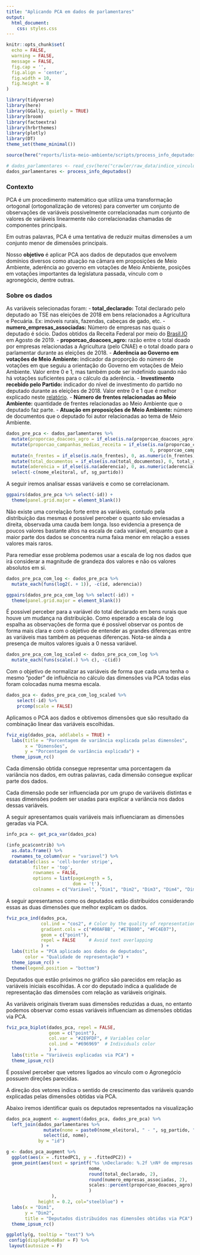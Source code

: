 ```yaml
---
title: "Aplicando PCA em dados de parlamentares"
output: 
  html_document:
    css: styles.css
---
```


```r
knitr::opts_chunk$set(
  echo = FALSE,
  warning = FALSE,
  message = FALSE,
  fig.cap = '',
  fig.align = 'center',
  fig.width = 10,
  fig.height = 8
)
```

```r
library(tidyverse)
library(here)
library(GGally, quietly = TRUE)
library(broom)
library(factoextra)
library(hrbrthemes)
library(plotly)
library(DT)
theme_set(theme_minimal())

source(here("reports/lista-meio-ambiente/scripts/process_info_deputados.R"))
```

```r
# dados_parlamentares <- read_csv(here("crawler/raw_data/indice_vinculo_economico_agro.csv"), col_types = cols(id = "c"))
dados_parlamentares <- process_info_deputados()
```

### Contexto

PCA é um procedimento matemático que utiliza uma transformação ortogonal (ortogonalização de vetores) para converter um conjunto de observações de variáveis possivelmente correlacionadas num conjunto de valores de variáveis linearmente não correlacionadas chamadas de componentes principais.

Em outras palavras, PCA é uma tentativa de reduzir muitas dimensões a um conjunto menor de dimensões principais.

Nosso **objetivo** é aplicar PCA aos dados de deputados que envolvem domínios diversos como atuação na câmara em proposições de Meio Ambiente, aderência ao governo em votações de Meio Ambiente, posições em votações importantes da legislatura passada, vínculo com o agronegócio, dentre outras.

### Sobre os dados

As variáveis selecionadas foram:
- **total_declarado:** Total declarado pelo deputado ao TSE nas eleições de 2018 em bens relacionados a Agricultura e Pecuária. Ex: imóveis rurais, fazendas, cabeças de gado, etc.
- **numero_empresas_associadas:** Número de empresas nas quais o deputado é sócio. Dados obtidos da Receita Federal por meio do [Brasil.IO](brasil.io) em Agosto de 2019.
- **proporcao_doacoes_agro:** razão entre o total doado por empresas relacionadas a Agricultura (pelo CNAE) e o total doado para o parlamentar durante as eleições de 2018.
- **Aderência ao Governo em votações de Meio Ambiente:** indicador da proporção do número de votações em que seguiu a orientação do Governo em votações de Meio Ambiente. Valor entre 0 e 1, mas também pode ser indefinido quando não há votações suficientes para o cálculo da aderência.
- **Investimento recebido pelo Partido:** indicador do nível de investimento do partido no deputado durante as eleições de 2018. Valor entre 0 e 1 que é melhor explicado neste [relatório](https://analytics-ufcg.github.io/vozativa-dados/investimento-partidos).
- **Número de frentes relacionadas ao Meio Ambiente:** quantidade de frentes relacionadas ao Meio Ambiente que o deputado faz parte.
- **Atuação em proposições de Meio Ambiente:** número de documentos que o deputado foi autor relacionadas ao tema de Meio Ambiente.

<!-- - **Número de frentes relacionadas a Integridade e Transparência:** quantidade de frentes relacionadas a Integridade e Transparência que o deputado faz parte. -->
<!-- - **Atuação em proposições de Integridade e Transparência:** número de documentos que o deputado foi autor relacionadas ao de Integridade e Transparência. -->
<!-- - **Aderência ao Meio Ambiente em votações passadas:** aderência à orientação do Instituto Democracia e Sustentabilidade em votações importante no contexto de Meio Ambiente na legislatura passada. -->

<!-- Adicione mais colunas conforme mais variáveis forem sendo calculadas -->

```r
dados_pre_pca <- dados_parlamentares %>% 
  mutate(proporcao_doacoes_agro = if_else(is.na(proporcao_doacoes_agro), 0, proporcao_doacoes_agro)) %>% 
  mutate(proporcao_campanhas_medias_receita = if_else(is.na(proporcao_campanhas_medias_receita), 
                                                      0, proporcao_campanhas_medias_receita)) %>% 
  mutate(n_frentes = if_else(is.na(n_frentes), 0, as.numeric(n_frentes))) %>% 
  mutate(total_documentos = if_else(is.na(total_documentos), 0, total_documentos)) %>% 
  mutate(aderencia = if_else(is.na(aderencia), 0, as.numeric(aderencia))) %>% 
  select(-c(nome_eleitoral, uf, sg_partido))
```

A seguir iremos analisar essas variáveis e como se correlacionam.

```r
ggpairs(dados_pre_pca %>% select(-id)) +
  theme(panel.grid.major = element_blank())
```

Não existe uma correlação forte entre as variáveis, contudo pela distribuição das mesmas é possível perceber o quanto são enviesadas a direita, observada uma cauda bem longa. Isso evidencia a presença de poucos valores bastante altos na escala de cada variável, enquanto que a maior parte dos dados se concentra numa faixa menor em relação a esses valores mais raros.

Para remediar esse problema podemos usar a escala de log nos dados que irá considerar a magnitude de grandeza dos valores e não os valores absolutos em si.

```r
dados_pre_pca_com_log <- dados_pre_pca %>% 
  mutate_each(funs(log2(. + 1)), -c(id, aderencia))
```

```r
ggpairs(dados_pre_pca_com_log %>% select(-id)) +
  theme(panel.grid.major = element_blank())
```

É possível perceber para a variável do total declarado em bens rurais que houve um mudança na distribuição. Como esperado a escala de log espalha as observações de forma que é possível observar os pontos de forma mais clara e com o objetivo de entender as grandes diferenças entre as variáveis mas também as pequenas diferenças. Nota-se ainda a presença de muitos valores iguais a 0 nessa variável.

```r
dados_pre_pca_com_log_scaled <- dados_pre_pca_com_log %>% 
  mutate_each(funs(scale(.) %>% c), -c(id))
```

Com o objetivo de normalizar as variáveis de forma que cada uma tenha o mesmo "poder" de influência no cálculo das dimensões via PCA todas elas foram colocadas numa mesma escala.

```r
dados_pca <- dados_pre_pca_com_log_scaled %>% 
    select(-id) %>%
    prcomp(scale = FALSE) 
```

Aplicamos o PCA aos dados e obtivemos dimensões que são resultado da combinação linear das variáveis escolhidas.

```r
fviz_eig(dados_pca, addlabels = TRUE) +
  labs(title = "Porcentagem de variância explicada pelas dimensões",
       x = "Dimensões",
       y = "Porcentagem de varîância explicada") +
  theme_ipsum_rc()
```

Cada dimensão obtida consegue representar uma porcentagem da variância nos dados, em outras palavras, cada dimensão consegue explicar parte dos dados. 

Cada dimensão pode ser influenciada por um grupo de variáveis distintas e essas dimensões podem ser usadas para explicar a variância nos dados dessas variáveis.

A seguir apresentamos quais variáveis mais influenciaram as dimensões geradas via PCA.

```r
info_pca <- get_pca_var(dados_pca)

(info_pca$contrib) %>% 
  as.data.frame() %>% 
  rownames_to_column(var = "variavel") %>% 
 datatable(class = 'cell-border stripe',
          filter = 'top',
          rownames = FALSE, 
          options = list(pageLength = 5,
                         dom = 't'),
          colnames = c("Variável", "Dim1", "Dim2", "Dim3", "Dim4", "Dim5", "Dim6", "Dim7"))
```

A seguir apresentamos como os deputados estão distribuídos considerando essas as duas dimensões que melhor explicam os dados.

```r
fviz_pca_ind(dados_pca,
             col.ind = "cos2", # Color by the quality of representation
             gradient.cols = c("#00AFBB", "#E7B800", "#FC4E07"),
             geom = c("point"),
             repel = FALSE     # Avoid text overlapping
             ) +
  labs(title = "PCA aplicado aos dados de deputados",
       color = "Qualidade de representação") +
  theme_ipsum_rc() +
  theme(legend.position = "bottom")
```

Deputados que estão próximos no gráfico são parecidos em relação as variáveis iniciais escolhidas.
A cor do deputado indica a qualidade de representação das dimensões com relação as variáveis originais.

As variáveis originais tiveram suas dimensões reduzidas a duas, no entanto podemos observar como essas variáveis influenciam as dimensões obtidas via PCA.

```r
fviz_pca_biplot(dados_pca, repel = FALSE,
                geom = c("point"),
                col.var = "#2E9FDF", # Variables color
                col.ind = "#696969"  # Individuals color
                ) +
  labs(title = "Variáveis explicadas via PCA") +
  theme_ipsum_rc()
```

É possível perceber que vetores ligados ao vínculo com o Agronegócio possuem direções parecidas.

A direção dos vetores indica o sentido de crescimento das variáveis quando explicadas pelas dimensões obtidas via PCA.

Abaixo iremos identificar quais os deputados representados na visualização
```r
dados_pca_augment <- augment(dados_pca, dados_pre_pca) %>% 
  left_join(dados_parlamentares %>% 
              mutate(nome = paste0(nome_eleitoral, " - ", sg_partido, "/", uf)) %>% 
              select(id, nome),
            by = "id")
```

```r
g <- dados_pca_augment %>%
  ggplot(aes(x = .fittedPC1, y = .fittedPC2)) +
  geom_point(aes(text = sprintf("%s \nDeclarado: %.2f \nNº de empresas: %.2f \nDoações Agro: %s",
                               nome,
                               round(total_declarado, 2),
                               round(numero_empresas_associadas, 2),
                               scales::percent(proporcao_doacoes_agro)
                               )
                 ),
            height = 0.2, col="steelblue") +
  labs(x = "Dim1",
       y = "Dim2",
       title = "Deputados distribuídos nas dimensões obtidas via PCA") +
  theme_ipsum_rc()

ggplotly(g, tooltip = "text") %>%
 config(displayModeBar = F) %>%
 layout(autosize = F)
```
